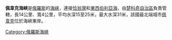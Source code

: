 '''佩韋克海峽'''是[[俄羅斯|俄羅斯]]的[[海峽|海峽]]，連接[[恰翁灣|恰翁灣]]和[[東西伯利亞海|東西伯利亞海]]，由[[楚科奇自治區|楚科奇自治區]]負責管轄，長14公里、寬4公里，平均水深15至25米，最大水深31米，該國最北端城市[[佩韋克|佩韋克]]位於海峽東岸。

{{Russia-geo-stub}}
[[Category:俄羅斯海峽|Category:俄羅斯海峽]]